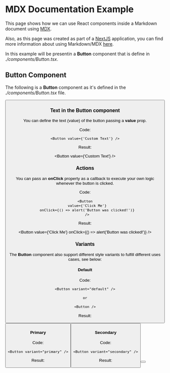 
# MDX Documentation Example

This page shows how we can use React components inside a Markdown document using [MDX](https://mdxjs.com/).

Also, as this page was created as part of a [NextJS](https://nextjs.org) application, you can find more information about using Markdown/MDX [here](https://nextjs.org/blog/markdown).

In this example will be presentin a **Button** component that is define in *./components/Button.tsx*.

## Button Component

The following is a **Button** component as it's defined in the *./components/Button.tsx* file.

<Button />

### Text in the Button component

You can define the text (value) of the button passing a **value** prop.

Code:

```tsx
<Button value={'Custom Text'} />
```

Result:

<Button value={'Custom Text'} />

### Actions

You can pass an **onClick** property as a callback to execute your own logic whenever the button is clicked.

Code:

```tsx
<Button
  value={'Click Me'}
  onClick={() => alert('Button was clicked!')}
  />
```

Result:

<Button value={'Click Me'} onClick={() => alert('Button was clicked!')} />

### Variants

The **Button** component also support different style variants to fulfill different uses cases, see below:

#### Default

Code:

```tsx
<Button variant="default" />

or

<Button />
```

Result:

<Button variant="default" value="Default"/>

#### Primary

Code:

```tsx
<Button variant="primary" />
```

Result:

<Button variant="primary" value="Primary"/>

#### Secondary

Code:

```tsx
<Button variant="secondary" />
```

Result:

<Button variant="secondary" value="Secondary"/>




